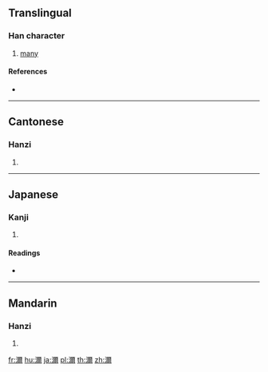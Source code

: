 {{also|沵}}
==Translingual==

===Han character===
{{Han char|rn=85|rad=水|as=14|sn=17|four=31127|canj=EMFB}}

# [[many]]

====References====
* {{Han ref|kx=0655.210|dkj=18482|dj=1065.190|hdz=31766.080|uh=6FD4|ud=28628|bh=ED51|bd=60753}}

----

==Cantonese==

===Hanzi===
{{yue-hanzi|jyut=|y=nei5}}

# {{defn|lang=yue|sort=水14}}

----

==Japanese==

===Kanji===
{{ja-kanji|grade=|rs=水14}}

# {{defn|lang=ja|sort=水14}}

====Readings====
* {{ja-readings|on=[[でい]] (dei), [[ない]] (nai)|kun=}}

----

==Mandarin==

===Hanzi===
{{cmn-hanzi|pin=[[mǐ]] ([[mi3]])|wg=mi<sup>3</sup>}}

# {{defn|lang=cmn|sort=水14}}

[[fr:濔]]
[[hu:濔]]
[[ja:濔]]
[[pl:濔]]
[[th:濔]]
[[zh:濔]]